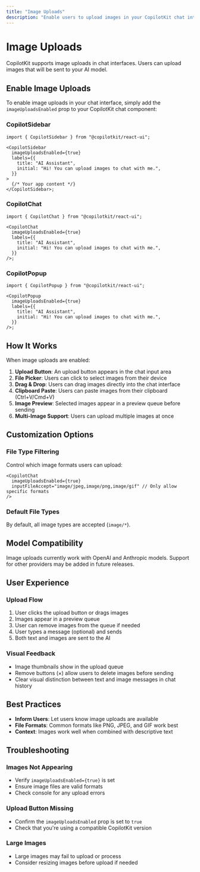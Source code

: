 ```yaml
---
title: "Image Uploads"
description: "Enable users to upload images in your CopilotKit chat interface"
---
```


# Image Uploads

CopilotKit supports image uploads in chat interfaces. Users can upload images that will be sent to your AI model.

## Enable Image Uploads

To enable image uploads in your chat interface, simply add the `imageUploadsEnabled` prop to your CopilotKit chat component:

### CopilotSidebar

```tsx
import { CopilotSidebar } from "@copilotkit/react-ui";

<CopilotSidebar
  imageUploadsEnabled={true}
  labels={{
    title: "AI Assistant",
    initial: "Hi! You can upload images to chat with me.",
  }}
>
  {/* Your app content */}
</CopilotSidebar>;
```

### CopilotChat

```tsx
import { CopilotChat } from "@copilotkit/react-ui";

<CopilotChat
  imageUploadsEnabled={true}
  labels={{
    title: "AI Assistant",
    initial: "Hi! You can upload images to chat with me.",
  }}
/>;
```

### CopilotPopup

```tsx
import { CopilotPopup } from "@copilotkit/react-ui";

<CopilotPopup
  imageUploadsEnabled={true}
  labels={{
    title: "AI Assistant",
    initial: "Hi! You can upload images to chat with me.",
  }}
/>;
```

## How It Works

When image uploads are enabled:

1. **Upload Button**: An upload button appears in the chat input area
2. **File Picker**: Users can click to select images from their device
3. **Drag & Drop**: Users can drag images directly into the chat interface
4. **Clipboard Paste**: Users can paste images from their clipboard (Ctrl+V/Cmd+V)
5. **Image Preview**: Selected images appear in a preview queue before sending
6. **Multi-Image Support**: Users can upload multiple images at once

## Customization Options

### File Type Filtering

Control which image formats users can upload:

```tsx
<CopilotChat
  imageUploadsEnabled={true}
  inputFileAccept="image/jpeg,image/png,image/gif" // Only allow specific formats
/>
```

### Default File Types

By default, all image types are accepted (`image/*`).

## Model Compatibility

Image uploads currently work with OpenAI and Anthropic models. Support for other providers may be added in future releases.

## User Experience

### Upload Flow

1. User clicks the upload button or drags images
2. Images appear in a preview queue
3. User can remove images from the queue if needed
4. User types a message (optional) and sends
5. Both text and images are sent to the AI

### Visual Feedback

- Image thumbnails show in the upload queue
- Remove buttons (×) allow users to delete images before sending
- Clear visual distinction between text and image messages in chat history

## Best Practices

- **Inform Users**: Let users know image uploads are available
- **File Formats**: Common formats like PNG, JPEG, and GIF work best
- **Context**: Images work well when combined with descriptive text

## Troubleshooting

### Images Not Appearing

- Verify `imageUploadsEnabled={true}` is set
- Ensure image files are valid formats
- Check console for any upload errors

### Upload Button Missing

- Confirm the `imageUploadsEnabled` prop is set to `true`
- Check that you're using a compatible CopilotKit version

### Large Images

- Large images may fail to upload or process
- Consider resizing images before upload if needed
